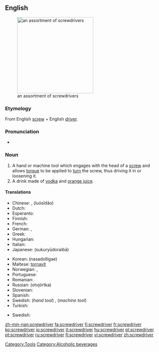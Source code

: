 ==English==
[[Image:Driver_tools.jpg|thumb|right|250px|an assortment of screwdrivers]]

===Etymology===
From English [[screw]] + English [[driver]].

===Pronunciation===
*{{audio|en-us-screwdriver.ogg|Audio (US)}}

===Noun===
{{wikipedia}}
{{en-noun}}
#A hand or machine tool which engages with the head of a [[screw]] and allows [[torque]] to be applied to [[turn]] the screw, thus driving it in or loosening it.
#A drink made of [[vodka]] and [[orange juice]].

====Translations====
{{trans-top|tool}}
*Chinese: {{t|zh|螺絲刀}}, {{t|zh|螺丝刀}} (luósīdāo)
*Dutch: {{t|nl|schroevendraaier|m}} <!-- [[schroevedraaier]] is no official Dutch spelling -->
*Esperanto: {{t|eo|ŝraŭbturnilo}}
*Finnish: {{t|fi|ruuvimeisseli}}
*French: {{t|fr|tournevis|m}}
*German: {{t|de|Schraubenzieher|m}}, {{t|de|Schraubendreher|m}}
*Greek: {{t|el|κατσαβίδι|n}}
*Hungarian: {{t|hu|csavarhúzó}}
*Italian: {{t|it|cacciavite|m}}
*Japanese: {{t|ja|スクリュードライバー}} (sukuryūdoraibā)
{{trans-mid}}
*Korean: {{t|ko|나사돌리개}} (nasadolligae)
*Maltese: [[tornavit]] {{m}}
*Norwegian: {{t|no|skrujern}}, {{t|no|skrutrekker}}
*Portuguese: {{t|pt|chave de fenda|f}}
*Romanian: {{t|ro|şurubelniţă|f}}
*Russian: {{t|ru|отвёртка|f}} (otvjórtka)
*Slovenian: {{t|sl|izvijač|m}}
*Spanish: {{t|es|destornillador|m}}
*Swedish: {{t|sv|skruvmejsel|c}} (''hand tool'') , {{t|sv|skruvdragare|c}} (''machine tool'')
*Turkish: {{t|tr|tornavida}}
{{trans-bottom}}

{{trans-top|drink}}
*Swedish: {{t|sv|screwdriver|c|lang=Swedish}}
{{trans-bottom}}

[[Category:Tools]]
[[Category:Alcoholic beverages]]

[[zh-min-nan:screwdriver]]
[[fa:screwdriver]]
[[fi:screwdriver]]
[[fr:screwdriver]]
[[ko:screwdriver]]
[[io:screwdriver]]
[[it:screwdriver]]
[[hu:screwdriver]]
[[pl:screwdriver]]
[[pt:screwdriver]]
[[ru:screwdriver]]
[[fi:screwdriver]]
[[vi:screwdriver]]
[[zh:screwdriver]]